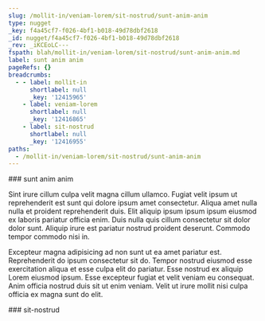 ```yaml
---
slug: /mollit-in/veniam-lorem/sit-nostrud/sunt-anim-anim
type: nugget
_key: f4a45cf7-f026-4bf1-b018-49d78dbf2618
_id: nugget/f4a45cf7-f026-4bf1-b018-49d78dbf2618
_rev: _iKCEoLC---
fspath: blah/mollit-in/veniam-lorem/sit-nostrud/sunt-anim-anim.md
label: sunt anim anim
pageRefs: {}
breadcrumbs:
  - - label: mollit-in
      shortlabel: null
      _key: '12415965'
    - label: veniam-lorem
      shortlabel: null
      _key: '12416865'
    - label: sit-nostrud
      shortlabel: null
      _key: '12416955'
paths:
  - /mollit-in/veniam-lorem/sit-nostrud/sunt-anim-anim
---
```


<NuggetArea>
<Nugget slug="/mollit-in/veniam-lorem/sit-nostrud/sunt-anim-anim" type="nugget" _key="f4a45cf7-f026-4bf1-b018-49d78dbf2618" _id="nugget/f4a45cf7-f026-4bf1-b018-49d78dbf2618" _rev="_iKCEoLC---" fspath="blah/mollit-in/veniam-lorem/sit-nostrud/sunt-anim-anim.md" label="sunt anim anim" paths="/mollit-in/veniam-lorem/sit-nostrud/sunt-anim-anim">
<NuggetBody>
### sunt anim anim

Sint irure cillum culpa velit magna cillum ullamco. Fugiat velit ipsum ut reprehenderit est sunt qui dolore ipsum amet consectetur. Aliqua amet nulla nulla et proident reprehenderit duis. Elit aliquip ipsum ipsum ipsum eiusmod ex laboris pariatur officia enim. Duis nulla quis cillum consectetur sit dolor dolor sunt. Aliquip irure est pariatur nostrud proident deserunt. Commodo tempor commodo nisi in.

Excepteur magna adipisicing ad non sunt ut ea amet pariatur est. Reprehenderit do ipsum consectetur sit do. Tempor nostrud eiusmod esse exercitation aliqua et esse culpa elit do pariatur. Esse nostrud ex aliquip Lorem eiusmod ipsum. Esse excepteur fugiat et velit veniam eu consequat. Anim officia nostrud duis sit ut enim veniam. Velit ut irure mollit nisi culpa officia ex magna sunt do elit.

</NuggetBody>
<Breadcrumbs>
<Crumbs>
<Crumb _key="12415965" label="mollit-in" /><Crumb _key="12416865" label="veniam-lorem" /><Crumb _key="12416955" label="sit-nostrud" />
</Crumbs>
</Breadcrumbs>
</Nugget>

<NuggetsInbound>
</NuggetsInbound>
<NuggetsOutbound>
</NuggetsOutbound>
</NuggetArea>
<PassagesInbound>
<Passage direction="inbound" type="passage" _key="12416955" _id="passage/12416955" _rev="_iKCEoK6--A" label="sit-nostrud" passage="sit-nostrud" fspath="blah/mollit-in/veniam-lorem/sit-nostrud" paths="/mollit-in/veniam-lorem/sit-nostrud" slug="/mollit-in/veniam-lorem/sit-nostrud">
<NuggetBody>
### sit-nostrud

</NuggetBody>
<Breadcrumbs>
<Crumbs>
<Crumb _key="12415965" label="mollit-in" /><Crumb _key="12416865" label="veniam-lorem" />
</Crumbs>
</Breadcrumbs>
</Passage>

</PassagesInbound>
<PassagesOutbound>
</PassagesOutbound>